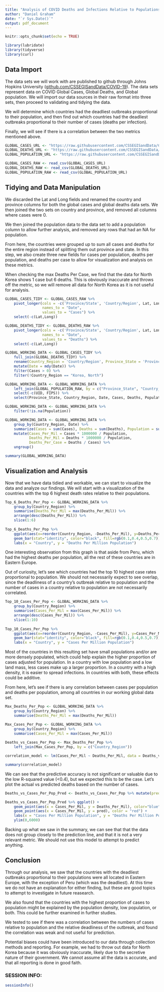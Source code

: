 ---
title: "Analysis of COVID Deaths and Infections Relative to Populations"
author: "Daniel Graham"
date: "`r Sys.Date()`"
output: pdf_document
---

```{r setup, include=FALSE}
knitr::opts_chunk$set(echo = TRUE)
```

```{r libraries, include=TRUE, results='hide', message=FALSE, warning=FALSE}
library(lubridate)
library(tidyverse)
library(curl)
```

## Data Import

The data sets we will work with are published to github through Johns Hopkins University ([github.com/CSSEGISandData/COVID-19](github.com/CSSEGISandData/COVID-19)). The data sets represent data on COVID Global Cases, Global Deaths, and Global population. We will import our data sources in their raw format into three sets, then proceed to validating and tidying the data.

We will determine which countries had the deadliest outbreaks proportional to their population, and then find out which countries had the deadliest outbreaks proportional to their number of cases (deaths per infection).

Finally, we will see if there is a correlation between the two metrics mentioned above.


```{r import_step_1, message=FALSE, results=FALSE}
GLOBAL_CASES_URL <- "https://raw.githubusercontent.com/CSSEGISandData/COVID-19/master/csse_covid_19_data/csse_covid_19_time_series/time_series_covid19_confirmed_global.csv"
GLOBAL_DEATHS_URL <- "https://raw.githubusercontent.com/CSSEGISandData/COVID-19/master/csse_covid_19_data/csse_covid_19_time_series/time_series_covid19_deaths_global.csv"
GLOBAL_POPULATION_URL <- "https://raw.githubusercontent.com/CSSEGISandData/COVID-19/master/csse_covid_19_data/UID_ISO_FIPS_LookUp_Table.csv"

GLOBAL_CASES_RAW <- read_csv(GLOBAL_CASES_URL)
GLOBAL_DEATHS_RAW <- read_csv(GLOBAL_DEATHS_URL)
GLOBAL_POPULATION_RAW <- read_csv(GLOBAL_POPULATION_URL)
```

## Tidying and Data Manipulation

We discarded the Lat and Long fields and renamed the country and province columns for both the global cases and global deaths data sets. We then joined the two sets on country and province, and removed all columns where cases were 0.

We then joined the population data to the data set to add a population column to allow further analysis, and removed any rows that had an NA for population.

From here, the countries were grouped up to sum all cases and deaths for the entire region instead of splitting them out province and state. In this step, we also create three new fields for cases per population, deaths per population, and deaths per case to allow for visualization and analysis on these metrics.

When checking the max Deaths Per Case, we find that the data for North Korea shows 1 case but 6 deaths. This is obviously inaccurate and throws off the metric, so we will remove all data for North Korea as it is not useful for analysis.

```{r GLOBAL_TIDYING, message=FALSE, results=TRUE}
GLOBAL_CASES_TIDY <- GLOBAL_CASES_RAW %>% 
    pivot_longer(cols = -c('Province/State', 'Country/Region', Lat, Long),
                 names_to = "Date",
                 values_to = "Cases") %>%
    select(-c(Lat,Long))

GLOBAL_DEATHS_TIDY <- GLOBAL_DEATHS_RAW %>% 
    pivot_longer(cols = -c('Province/State', 'Country/Region', Lat, Long),
                 names_to = "Date",
                 values_to = "Deaths") %>%
    select(-c(Lat,Long))

GLOBAL_WORKING_DATA <- GLOBAL_CASES_TIDY %>% 
    full_join(GLOBAL_DEATHS_TIDY) %>%
    rename(Country_Region = 'Country/Region', Province_State = 'Province/State') %>%
    mutate(Date = mdy(Date)) %>% 
    filter(Cases > 0) %>%
    filter(!Country_Region == "Korea, North")

GLOBAL_WORKING_DATA <- GLOBAL_WORKING_DATA %>%
    left_join(GLOBAL_POPULATION_RAW, by = c("Province_State", "Country_Region")) %>%
    select(-c(UID, FIPS)) %>%
    select(Province_State, Country_Region, Date, Cases, Deaths, Population)

GLOBAL_WORKING_DATA <- GLOBAL_WORKING_DATA %>%
    filter(!is.na(Population))

GLOBAL_WORKING_DATA <- GLOBAL_WORKING_DATA %>%
    group_by(Country_Region, Date) %>%
    summarize(Cases = sum(Cases), Deaths = sum(Deaths), Population = sum(Population)) %>%
    mutate(Cases_Per_Mil = Cases * 1000000 / Population, 
           Deaths_Per_Mil = Deaths * 1000000 / Population, 
           Deaths_Per_Case = Deaths / Cases) %>%
    ungroup()

summary(GLOBAL_WORKING_DATA)
```
## Visualization and Analysis

Now that we have data tidied and workable, we can start to visualize the data and analyze our findings. We will start with a visualization of the countries with the top 6 highest death rates relative to their populations.

```{r max_death_rates_1, fig.width=10, message=FALSE, results=FALSE}
Top_6_Deaths_Per_Pop <- GLOBAL_WORKING_DATA %>% 
    group_by(Country_Region) %>% 
    summarise(Deaths_Per_Mil = max(Deaths_Per_Mil)) %>%
    arrange(desc(Deaths_Per_Mil)) %>%
    slice(1:6)
  
Top_6_Deaths_Per_Pop %>%
    ggplot(aes(x=reorder(Country_Region, -Deaths_Per_Mil), y=Deaths_Per_Mil)) + 
    geom_bar(stat="identity", color="black", fill=rgb(0.1,0.4,0.5,0.7)) + 
    labs(x = "Country", y = "Deaths Per Million Population")
```
One interesting observation from this graph is that aside from Peru, which had the highest deaths per population, all the rest of these countries are in Eastern Europe.

Out of curiosity, let's see which countries had the top 10 highest case rates proportional to population. We should not necessarily expect to see overlap, since the deadliness of a country's outbreak relative to population and the number of cases in a country relative to population are not necessarily correlated.

```{r max_case_rates_1, fig.width=10, message=FALSE, results=FALSE}
Top_10_Cases_Per_Pop <- GLOBAL_WORKING_DATA %>% 
    group_by(Country_Region) %>% 
    summarise(Cases_Per_Mil = max(Cases_Per_Mil)) %>%
    arrange(desc(Cases_Per_Mil)) %>%
    slice(1:10)
  
Top_10_Cases_Per_Pop %>%
    ggplot(aes(x=reorder(Country_Region, -Cases_Per_Mil), y=Cases_Per_Mil)) + 
    geom_bar(stat="identity", color="black", fill=rgb(0.1,0.4,0.5,0.7)) + 
    labs(x = "Country", y = "Cases Per Million Population")
```
Most of the countries in this resulting set have small populations and/or are more densely populated, which could help explain the higher proportion of cases adjusted for population. In a country with low population and a low land mass, less cases make up a larger proportion. In a country with a high density, it is easier to spread infections. In countries with both, these effects could be additive.

From here, let's see if there is any correlation between cases per population and deaths per population, among all countries in our working global data set.

```{r correlation_setup, message=FALSE, results=TRUE}

Max_Deaths_Per_Pop <- GLOBAL_WORKING_DATA %>% 
    group_by(Country_Region) %>% 
    summarise(Deaths_Per_Mil = max(Deaths_Per_Mil))

Max_Cases_Per_Pop <- GLOBAL_WORKING_DATA %>% 
    group_by(Country_Region) %>% 
    summarise(Cases_Per_Mil = max(Cases_Per_Mil))
  
Deaths_vs_Cases_Per_Pop <- Max_Deaths_Per_Pop %>%
    left_join(Max_Cases_Per_Pop, by = c("Country_Region"))

correlation_model <- lm(Cases_Per_Mil ~ Deaths_Per_Mil, data = Deaths_vs_Cases_Per_Pop)

summary(correlation_model)
```

We can see that the predictive accuracy is not significant or valuable due to the low R-squared value (<0.4), but we expected this to be the case. Let's plot the actual vs predicted deaths based on the number of cases.

```{r correlation2_vis, message=FALSE, results=FALSE, warning=FALSE}

Deaths_vs_Cases_Per_Pop_Pred <- Deaths_vs_Cases_Per_Pop %>% mutate(pred = predict(correlation_model))

Deaths_vs_Cases_Per_Pop_Pred %>% ggplot() +
    geom_point(aes(x = Cases_Per_Mil, y = Deaths_Per_Mil), color="blue") + 
    geom_point(aes(x = Cases_Per_Mil, y = pred), color = "red") + 
    labs(x = "Cases Per Million Population", y = "Deaths Per Million Population") +
    ylim(0,6000)
```
Backing up what we saw in the summary, we can see that that the data does not group closely to the prediction line, and that it is not a very relevant metric. We should not use this model to attempt to predict anything.

## Conclusion

Through our analysis, we saw that the countries with the deadliest outbreaks proportional to their populations were all located in Eastern Europe, with the exception of Peru (which was the deadliest). At this time we do not have an explanation for either finding, but these are good topics to attempt to investigate in future reasearch.

We also found that the countries with the highest proportion of cases to population might be explained by the population density, low population, or both. This could be further examined in further studies.

We tested to see if there was a correlation between the numbers of cases relative to population and the relative deadliness of the outbreak, and found the correlation was weak and not useful for prediction. 

Potential biases could have been introduced to our data through collection methods and reporting. For example, we had to throw out data for North Korea because it was obviously inaccurate, likely due to the secretive nature of their government. We cannot assume all the data is accurate, and that all reporting is done in good faith.

\newpage
### SESSION INFO:
```{r sessioninfo, echo=FALSE}
sessionInfo()
```
